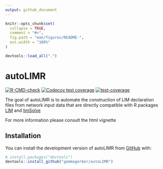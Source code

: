 ```yaml
---
output: github_document
---
```


<!-- README.md is generated from README.Rmd. Please edit that file -->

```r
knitr::opts_chunk$set(
  collapse = TRUE,
  comment = "#>",
  fig.path = "man/figures/README-",
  out.width = "100%"
)
```

```r
devtools::load_all(".")
```

# autoLIMR

<!-- badges: start -->
[![R-CMD-check](https://github.com/gemmagerber/autoLIMR/actions/workflows/R-CMD-check.yaml/badge.svg)](https://github.com/gemmagerber/autoLIMR/actions/workflows/R-CMD-check.yaml)
[![Codecov test coverage](https://codecov.io/gh/gemmagerber/autoLIMR/branch/main/graph/badge.svg)](https://app.codecov.io/gh/gemmagerber/autoLIMR?branch=main)
[![test-coverage](https://github.com/gemmagerber/autoLIMR/actions/workflows/test-coverage.yaml/badge.svg)](https://github.com/gemmagerber/autoLIMR/actions/workflows/test-coverage.yaml)
<!-- badges: end -->

The goal of autoLIMR is to automate the construction of LIM declaration files
from network input data that are directly compatible with R packages [LIM](https://cran.r-project.org/web/packages/LIM/index.html) and
[limSolve](https://cran.r-project.org/web/packages/limSolve/index.html)

For more information please consult the html vignette

## Installation

You can install the development version of autoLIMR from [GitHub](https://github.com/) with:

``` r
# install.packages("devtools")
devtools::install_github("gemmagerber/autoLIMR")
```


